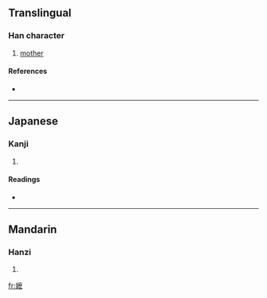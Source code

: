 {{see|嬤}}
==Translingual==

===Han character===
{{Han char|rn=38|rad=女|as=14|sn=17|four=|canj=女戈木戈 (VIDI)}}

# [[mother]]

====References====
* {{Han ref|kx=0273.171|hdz=80018.150|uh=5B37|ud=23351}}

----

==Japanese==

===Kanji===
{{ja-kanji|grade=|rs=女14}}

# {{defn|Japanese}}

====Readings====
* {{ja-readings|on=[[ば]] (ba), [[ま]] (ma)|kun=}}

----

==Mandarin==

===Hanzi===
{{cmn-hanzi|tra=嬤|pin=[[mā]] ([[ma1]])|wg=ma<sup>1</sup>}}

# {{defn|Mandarin}}

[[fr:嬷]]